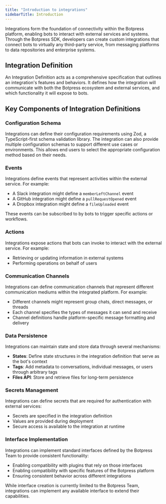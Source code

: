 ```yaml
---
title: "Introduction to integrations"
sidebarTitle: Introduction
---
```


Integrations form the foundation of connectivity within the Botpress platform, enabling bots to interact with external services and systems. Through the Botpress SDK, developers can create custom integrations that connect bots to virtually any third-party service, from messaging platforms to data repositories and enterprise systems.

## Integration Definition
An Integration Definition acts as a comprehensive specification that outlines an integration's features and behaviors. It defines how the integration will communicate with both the Botpress ecosystem and external services, and which functionality it will expose to bots.

## Key Components of Integration Definitions

### Configuration Schema

Integrations can define their configuration requirements using Zod, a TypeScript-first schema validation library. The integration can also provide multiple configuration schemas to support different use cases or environments. This allows end users to select the appropriate configuration method based on their needs.

### Events

Integrations define events that represent activities within the external service. For example:

- A Slack integration might define a `memberLeftChannel` event
- A GitHub integration might define a `pullRequestOpened` event
- A Dropbox integration might define a `fileUploaded` event

These events can be subscribed to by bots to trigger specific actions or workflows.

### Actions

Integrations expose actions that bots can invoke to interact with the external service. For example:

- Retrieving or updating information in external systems
- Performing operations on behalf of users

### Communication Channels

Integrations can define communication channels that represent different communication mediums within the integrated platform. For example:

- Different channels might represent group chats, direct messages, or threads
- Each channel specifies the types of messages it can send and receive
- Channel definitions handle platform-specific message formatting and delivery

### Data Persistence

Integrations can maintain state and store data through several mechanisms:

- **States**: Define state structures in the integration definition that serve as the bot's context
- **Tags**: Add metadata to conversations, individual messages, or users through arbitrary tags
- **Files API**: Store and retrieve files for long-term persistence

### Secrets Management

Integrations can define secrets that are required for authentication with external services:

- Secrets are specified in the integration definition
- Values are provided during deployment
- Secure access is available to the integration at runtime

### Interface Implementation

Integrations can implement standard interfaces defined by the Botpress Team to provide consistent functionality:

- Enabling compatibility with plugins that rely on those interfaces
- Enabling compatibility with specific features of the Botpress platform
- Ensuring consistent behavior across different integrations

<Note>While interface creation is currently limited to the Botpress Team, integrations can implement any available interface to extend their capabilities.</Note>
